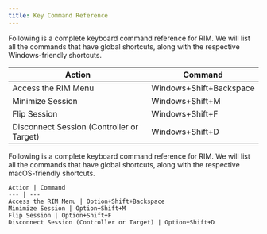```yaml
---
title: Key Command Reference
---
```



<Windows>
Following is a complete keyboard command reference for RIM. We will list all the commands that have global shortcuts, along with the respective Windows-friendly shortcuts.

| Action                                   | Command             |
| ---------------------------------------- | ------------------- |
| Access the RIM Menu                      | Windows+Shift+Backspace |
| Minimize Session                         | Windows+Shift+M     |
| Flip Session                             | Windows+Shift+F     |
| Disconnect Session (Controller or Target) | Windows+Shift+D     |
</Windows>
<MacOS>
Following is a complete keyboard command reference for RIM. We will list all the commands that have global shortcuts, along with the respective macOS-friendly shortcuts.

    Action | Command
    --- | ---
    Access the RIM Menu | Option+Shift+Backspace
    Minimize Session | Option+Shift+M
    Flip Session | Option+Shift+F
    Disconnect Session (Controller or Target) | Option+Shift+D
</MacOS>
